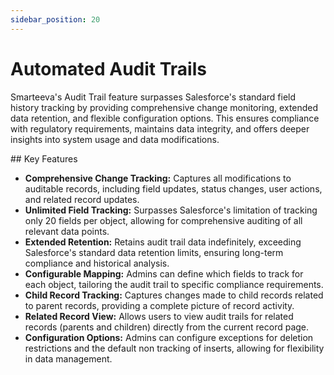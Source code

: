 ```yaml
---
sidebar_position: 20
---
```



# Automated Audit Trails

Smarteeva's Audit Trail feature surpasses Salesforce's standard field history tracking by providing comprehensive change
monitoring, extended data retention, and flexible configuration options. This ensures compliance with regulatory
requirements, maintains data integrity, and offers deeper insights into system usage and data modifications.

<div className="docs-icon-heading">
  <Key className="docs-icon" />
  ## Key Features
</div>

- **Comprehensive Change Tracking:** Captures all modifications to auditable records, including field updates, status
  changes, user actions, and related record updates.
- **Unlimited Field Tracking:** Surpasses Salesforce's limitation of tracking only 20 fields per object, allowing for
  comprehensive auditing of all relevant data points.
- **Extended Retention:** Retains audit trail data indefinitely, exceeding Salesforce's standard data retention limits,
  ensuring long-term compliance and historical analysis.
- **Configurable Mapping:** Admins can define which fields to track for each object, tailoring the audit trail to
  specific compliance requirements.
- **Child Record Tracking:** Captures changes made to child records related to parent records, providing a complete
  picture of record activity.
- **Related Record View:** Allows users to view audit trails for related records (parents and children) directly from
  the current record page.
- **Configuration Options:** Admins can configure exceptions for deletion restrictions and the default non tracking of
  inserts, allowing for flexibility in data management.
